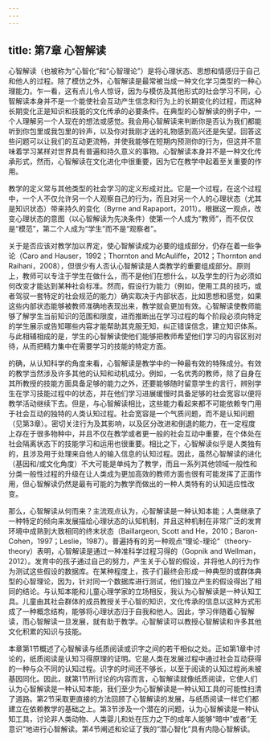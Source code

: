 ```yaml
---
---
---
```

title: 第7章 心智解读
---




心智解读（也被称为“心智化”和“心智理论”）是将心理状态、思想和情感归于自己和他人的过程。除了模仿之外，心智解读是最常被当成一种文化学习类型的一种心理能力。乍一看，这有点儿令人惊讶，因为与模仿及其他形式的社会学习不同，心智解读本身并不是一个能使社会互动产生信念和行为上的长期变化的过程，而这种长期变化正是知识和技能的文化传承的必要条件。在典型的心智解读的例子中，一个人理解另一个人现在的想法或感觉。我会用心智解读来判断你是否认为我们都能听到你包里或我包里的铃声，以及你对我刚才送的礼物感到高兴还是失望。回答这些问题可以让我们的互动更流畅，并使我能够在短期内预测你的行为，但这并不意味着学习某样对世界具有普遍和持久意义的事物。心智解读本身并不是一种文化传承形式，然而，心智解读在文化进化中很重要，因为它在教学中起着至关重要的作用。

教学的定义常与其他类型的社会学习的定义形成对比。它是一个过程，在这个过程中，一个人不仅允许另一个人观察自己的行为，而且对另一个人的心理状态（尤其是知识状态）带来持久的变化（Byrne and Rapaport，2011）。根据这一观点，改变心理状态的意图（以心智解读为先决条件）使第一个人成为“教师”，而不仅仅是“模范”，第二个人成为“学生”而不是“观察者”。

关于是否应该对教学加以界定，使心智解读成为必要的组成部分，仍存在着一些争论（Caro and Hauser，1992；Thornton and McAuliffe，2012；Thornton and Raihani，2008），但很少有人否认心智解读是人类教学的重要组成部分。原则上，教师可以专注于学生在做什么，而不是他们在想什么，以及学生的行为必须如何改变才能达到某种社会标准。然而，假设行为能力（例如，使用工具的技巧，或者驾驭一套特定的社会规范的能力）确实取决于内部状态，比如思想和感觉，如果这些内部状态能够被教师准确地表现出来，教学就会更加有效。心智解读使教师能够了解学生当前知识的范围和限度，进而推断出在学习过程的每个阶段必须向特定的学生展示或告知哪些内容才能帮助其克服无知，纠正错误信念，建立知识体系。与此相辅相成的是，学生的心智解读使他们能够把教师希望他们学习的内容区别对待，从而把精力集中在需要学习的技能的特定方面。

的确，从认知科学的角度来看，心智解读是教学中的一种最有效的特殊成分。有效的教学当然涉及许多其他的认知和动机成分。例如，一名优秀的教师，除了自身在其所教授的技能方面具备足够的能力之外，还要能够随时留意学生的言行，辨别学生在学习技能过程中的状态，并在他们学习进展缓慢时具备足够的社会宽容以便将教学活动继续下去。但是，与心智解读相比，这些能力看起来都不可能依赖专门用于社会互动的独特的人类认知过程。社会宽容是一个气质问题，而不是认知问题（见第3章）。密切关注行为及其影响，以及区分改进和倒退的能力，在一定程度上存在于很多物种中，并且不仅在教学或者更一般的社会互动中重要，在个体处在社会隔离状态下的技能学习和运用也很重要。相比之下，心智解读似乎是人类独有的，且涉及用于处理来自他人的输入信息的认知过程。因此，虽然心智解读的进化（基因和/或文化角度）不大可能是单纯为了教学，而且一系列其他领域一般性和分类一般性过程的升级在让人类成为更加高效的教师方面也很有可能发挥了正面作用，但心智解读仍然是最有可能的为教学而做出的一种人类特有的认知适应性改变。

那么，心智解读从何而来？主流观点认为，心智解读是一种认知本能；人类继承了一种特定的倾向来发展描绘心理状态的认知机制，并且这种机制在非常广泛的发育环境中成熟到大致相同的终末状态（Baillargeon, Scott and He，2010；Baron-Cohen，1997；Leslie，1987）。普遍持有的另一种观点“理论-理论”（theory-theory）表明，心智解读是通过一种准科学过程习得的（Gopnik and Wellman，2012）。发育中的孩子通过自己的努力，产生关于心智的假设，并将他人的行为作为测试这些假设的数据库。在某种程度上，孩子们最终会形成一种典型的或群体典型的心智理论，因为，针对同一个数据库进行测试，他们独立产生的假设得出了相同的结论。与认知本能和儿童心理学家的立场相反，我认为心智解读是一种认知工具。儿童由其社会群体的成员教授关于心智的知识，文化传承的信息以这种方式形成了一种概念结构，能够将心理状态归于自我和他人。因此，学习伴随着心智解读，而心智解读一旦发展，就有助于教学。心智解读可以教授心智解读和许多其他文化积累的知识与技能。

本章第1节概述了心智解读与纸质阅读或识字之间的若干相似之处。正如第1章中讨论的，纸质阅读是认知习得原理的证明。它是人类在发展过程中通过社会互动获得的一种与众不同的认知过程。识字的时间还不够长，以至于阅读的认知过程尚未被基因同化。因此，就第1节所讨论的内容而言，心智解读就像纸质阅读，它使人们认为心智解读是一种认知本能，我们至少为心智解读是一种认知工具的可能性扫清了道路。第2节采取更直接的方法回顾了心智解读的发展，与纸质阅读一样它们都建立在依赖教学的基础之上。第3节涉及一个潜在的问题，认为心智解读是一种认知工具，讨论非人类动物、人类婴儿和处在压力之下的成年人能够“暗中”或者“无意识”地进行心智解读。第4节阐述和论证了我的“潜心智化”具有内隐心智解读。